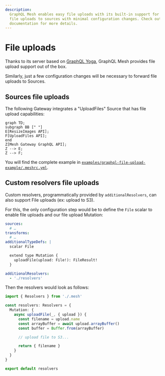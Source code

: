```yaml
---
description:
  GraphQL Mesh enables easy file uploads with its built-in support for GraphQL Yoga server. Forward
  file uploads to sources with minimal configuration changes. Check out the example in the
  documentation for more details.
---
```


# File uploads

Thanks to its server based on [GraphQL Yoga](https://graphql-yoga.com), GraphQL Mesh provides file
upload support out of the box.

Similarly, just a few configuration changes will be necessary to forward file uploads to Sources.

## Sources file uploads

The following Gateway integrates a "UploadFiles" Source that has file upload capabilities:

```mermaid
graph TD;
subgraph BB [" "]
E[ResizeImages API];
F[UploadFiles API];
end
Z[Mesh Gateway GraphQL API];
Z --> E;
Z --> F;
```

You will find the complete example in
[`examples/graphql-file-upload-example/.meshrc.yml`](https://github.com/ardatan/graphql-mesh/tree/master/examples/graphql-file-upload-example/.meshrc.yml).

## Custom resolvers file uploads

Custom resolvers, programmatically provided by `additionalResolvers`, can also support File uploads
(ex: upload to S3).

For this, the only configuration step would be to define the `File` scalar to enable file uploads
and our file upload Mutation:

```yaml filename=".meshrc.yaml"
sources:
  # …
transforms:
  # …
additionalTypeDefs: |
  scalar File

  extend type Mutation {
    uploadFile(upload: File!): FileResult!
  }

additionalResolvers:
  - './resolvers'
```

Then the resolvers would look as follows:

```ts filename="resolvers.ts"
import { Resolvers } from './.mesh'

const resolvers: Resolvers = {
  Mutation: {
    async uploadFile(_, { upload }) {
      const filename = upload.name
      const arrayBuffer = await upload.arrayBuffer()
      const buffer = Buffer.from(arrayBuffer)

      // upload file to S3...

      return { filename }
    }
  }
}

export default resolvers
```
